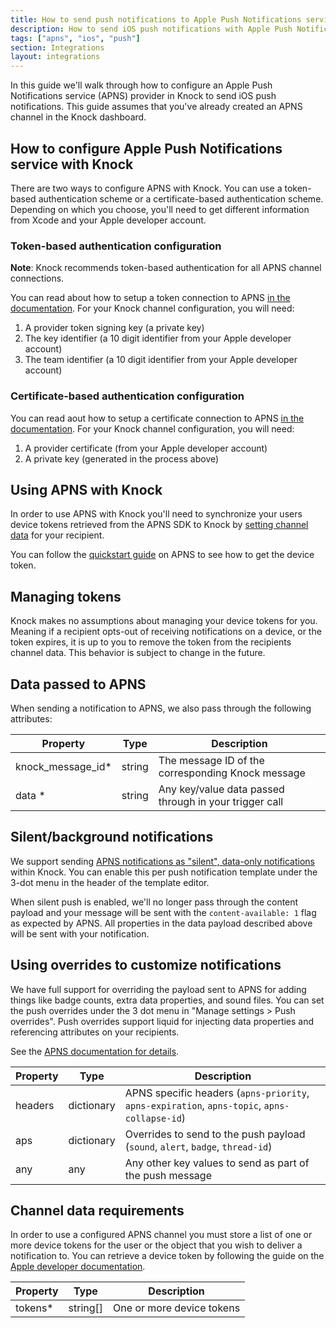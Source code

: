 ```yaml
---
title: How to send push notifications to Apple Push Notifications service
description: How to send iOS push notifications with Apple Push Notification service (APNS) and Knock.
tags: ["apns", "ios", "push"]
section: Integrations
layout: integrations
---
```



In this guide we'll walk through how to configure an Apple Push Notifications service (APNS) provider in Knock to send iOS push notifications. This guide assumes that you've already created an APNS channel in the Knock dashboard.

## How to configure Apple Push Notifications service with Knock

There are two ways to configure APNS with Knock. You can use a token-based authentication scheme or a certificate-based authentication scheme. Depending on which you choose, you'll need to get different information from Xcode and your Apple developer account.

### Token-based authentication configuration

**Note**: Knock recommends token-based authentication for all APNS channel connections.

You can read about how to setup a token connection to APNS [in the documentation](https://developer.apple.com/documentation/usernotifications/setting_up_a_remote_notification_server/establishing_a_token-based_connection_to_apns). For your Knock channel configuration, you will need:

1. A provider token signing key (a private key)
2. The key identifier (a 10 digit identifier from your Apple developer account)
3. The team identifier (a 10 digit identifier from your Apple developer account)

### Certificate-based authentication configuration

You can read aout how to setup a certificate connection to APNS [in the documentation](https://developer.apple.com/documentation/usernotifications/setting_up_a_remote_notification_server/establishing_a_certificate-based_connection_to_apns). For your Knock channel configuration, you will need:

1. A provider certificate (from your Apple developer account)
2. A private key (generated in the process above)

## Using APNS with Knock

In order to use APNS with Knock you'll need to synchronize your users device tokens retrieved from the APNS SDK to Knock by [setting channel data](/send-notifications/setting-channel-data) for your recipient.

You can follow the [quickstart guide](https://developer.apple.com/documentation/usernotifications/registering_your_app_with_apns) on APNS to see how to get the device token.

<MultiLangCodeBlock
  snippet="users.setChannelData-push"
  title="Set APNS channel data for a user"
/>

## Managing tokens

Knock makes no assumptions about managing your device tokens for you. Meaning if a recipient opts-out of receiving notifications on a device, or the token expires, it is up to you to remove the token from the recipients channel data. This behavior is subject to change in the future.

## Data passed to APNS

When sending a notification to APNS, we also pass through the following attributes:

| Property           | Type   | Description                                            |
| ------------------ | ------ | ------------------------------------------------------ |
| knock_message_id\* | string | The message ID of the corresponding Knock message      |
| data \*            | string | Any key/value data passed through in your trigger call |

## Silent/background notifications

We support sending [APNS notifications as "silent", data-only notifications](https://developer.apple.com/documentation/usernotifications/setting_up_a_remote_notification_server/pushing_background_updates_to_your_app) within Knock. You can enable this per push notification template under the 3-dot menu in the header of the template editor.

When silent push is enabled, we'll no longer pass through the content payload and your message will be sent with the `content-available: 1` flag as expected by APNS. All properties in the data payload described above will be sent with your notification.

## Using overrides to customize notifications

We have full support for overriding the payload sent to APNS for adding things like badge counts, extra data properties, and sound files. You can set the push overrides under the 3 dot menu in "Manage settings > Push overrides". Push overrides support liquid for injecting data properties and referencing attributes on your recipients.

See the [APNS documentation for details](https://developer.apple.com/documentation/usernotifications/setting_up_a_remote_notification_server/generating_a_remote_notification).

| Property | Type       | Description                                                                                  |
| -------- | ---------- | -------------------------------------------------------------------------------------------- |
| headers  | dictionary | APNS specific headers (`apns-priority`, `apns-expiration`, `apns-topic`, `apns-collapse-id`) |
| aps      | dictionary | Overrides to send to the push payload (`sound`, `alert`, `badge`, `thread-id`)               |
| any      | any        | Any other key values to send as part of the push message                                     |

## Channel data requirements

In order to use a configured APNS channel you must store a list of one or more device tokens for the user or the object that you wish to deliver a notification to. You can retrieve a device token by following the guide on the [Apple developer documentation](https://developer.apple.com/documentation/usernotifications/registering_your_app_with_apns).

| Property | Type     | Description               |
| -------- | -------- | ------------------------- |
| tokens\* | string[] | One or more device tokens |
